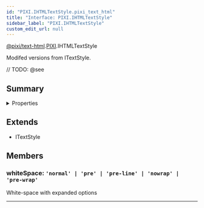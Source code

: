 ```yaml
---
id: "PIXI.IHTMLTextStyle.pixi_text_html"
title: "Interface: PIXI.IHTMLTextStyle"
sidebar_label: "PIXI.IHTMLTextStyle"
custom_edit_url: null
---
```


[@pixi/text-html](../modules/pixi_text_html).[PIXI](../namespaces/PIXI).IHTMLTextStyle


Modifed versions from ITextStyle.



// TODO: @see

        

## Summary

<details><summary>Properties</summary>
<p>

| Name       | Type                                                                                   | Description                       |
| ---------- | -------------------------------------------------------------------------------------- | --------------------------------- |
| whiteSpace | <code>'normal' &#124; 'pre' &#124; 'pre-line' &#124; 'nowrap' &#124; 'pre-wrap'</code> | White-space with expanded options |

</p>
</details>
    


## Extends
- ITextStyle

## Members
<article>

### whiteSpace: <span><code>'normal' &#124; 'pre' &#124; 'pre-line' &#124; 'nowrap' &#124; 'pre-wrap'</code></span>
White-space with expanded options

</article>


---------------------------------------



  